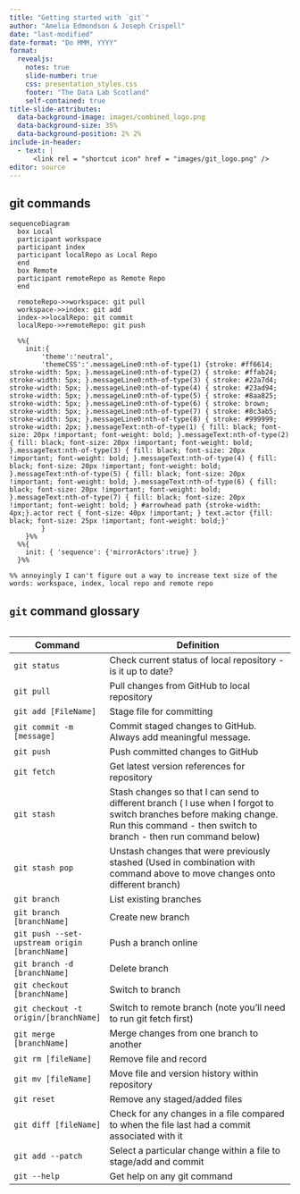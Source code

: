 ```yaml
---
title: "Getting started with `git`"
author: "Amelia Edmondson & Joseph Crispell"
date: "last-modified"
date-format: "Do MMM, YYYY"
format:
  revealjs:
    notes: true
    slide-number: true
    css: presentation_styles.css
    footer: "The Data Lab Scotland"
    self-contained: true
title-slide-attributes:
  data-background-image: images/combined_logo.png
  data-background-size: 35%
  data-background-position: 2% 2%
include-in-header:
  - text: |
      <link rel = "shortcut icon" href = "images/git_logo.png" />
editor: source
---
```


## git commands

```mermaid
sequenceDiagram
  box Local
  participant workspace
  participant index
  participant localRepo as Local Repo
  end
  box Remote
  participant remoteRepo as Remote Repo
  end

  remoteRepo->>workspace: git pull
  workspace->>index: git add
  index->>localRepo: git commit
  localRepo->>remoteRepo: git push

  %%{
    init:{
        'theme':'neutral',
        'themeCSS':'.messageLine0:nth-of-type(1) {stroke: #ff6614; stroke-width: 5px; }.messageLine0:nth-of-type(2) { stroke: #ffab24; stroke-width: 5px; }.messageLine0:nth-of-type(3) { stroke: #22a7d4; stroke-width: 5px; }.messageLine0:nth-of-type(4) { stroke: #23ad94; stroke-width: 5px; }.messageLine0:nth-of-type(5) { stroke: #8aa825; stroke-width: 5px; }.messageLine0:nth-of-type(6) { stroke: brown; stroke-width: 5px; }.messageLine0:nth-of-type(7) { stroke: #8c3ab5; stroke-width: 5px; }.messageLine0:nth-of-type(8) { stroke: #999999; stroke-width: 2px; }.messageText:nth-of-type(1) { fill: black; font-size: 20px !important; font-weight: bold; }.messageText:nth-of-type(2) { fill: black; font-size: 20px !important; font-weight: bold; }.messageText:nth-of-type(3) { fill: black; font-size: 20px !important; font-weight: bold; }.messageText:nth-of-type(4) { fill: black; font-size: 20px !important; font-weight: bold; }.messageText:nth-of-type(5) { fill: black; font-size: 20px !important; font-weight: bold; }.messageText:nth-of-type(6) { fill: black; font-size: 20px !important; font-weight: bold; }.messageText:nth-of-type(7) { fill: black; font-size: 20px !important; font-weight: bold; } #arrowhead path {stroke-width: 4px;}.actor rect { font-size: 40px !important; } text.actor {fill: black; font-size: 25px !important; font-weight: bold;}'
        }
    }%%
  %%{
    init: { 'sequence': {'mirrorActors':true} }
  }%%

%% annoyingly I can't figure out a way to increase text size of the words: workspace, index, local repo and remote repo

```

## `git` command glossary

<div style="height:75%;overflow:auto;">

|Command                                                  |Definition                                                                                                                                                                            |
|---------------------------------------------------------|--------------------------------------------------------------------------------------------------------------------------------------------------------------------------------------|
|`git status`                                             |Check current status of local repository - is it up to date?                                                                                                                          |
|`git pull`                                               |Pull changes from GitHub to local repository                                                                                                                                          |
|`git add [FileName]`                                     |Stage file for committing                                                                                                                                                             |
|`git commit -m [message]`                                |Commit staged changes to GitHub. Always add meaningful message.                                                                                                                       |
|`git push`                                               |Push committed changes to GitHub                                                                                                                                                      |
|`git fetch`                                              |Get latest version references for repository                                                                                                                                          |
|`git stash`                                              |Stash changes so that I can send to different branch ( I use when I forgot to switch branches before making change. Run this command - then switch to branch - then run command below)|
|`git stash pop`                                          |Unstash changes that were previously stashed (Used in combination with command above to move changes onto different branch)                                                           |
|`git branch`                                             |List existing branches                                                                                                                                                                |
|`git branch [branchName]`                                |Create new branch                                                                                                                                                                     |
|`git push --set-upstream origin [branchName]`            |Push a branch online                                                                                                                                                                  |
|`git branch -d [branchName]`                             |Delete branch                                                                                                                                                                         |
|`git checkout [branchName]`                              |Switch to branch                                                                                                                                                                      |
|`git checkout -t origin/[branchName]`                    |Switch to remote branch (note you'll need to run git fetch first)                                                                                                                     |
|`git merge [branchName]`                                 |Merge changes from one branch to another                                                                                                                                              |
|`git rm [fileName]`                                      |Remove file and record                                                                                                                                                                |
|`git mv [fileName]`                                      |Move file and version history within repository                                                                                                                                       |
|`git reset`                                              |Remove any staged/added files                                                                                                                                                         |
|`git diff [fileName]`                                    |Check for any changes in a file compared to when the file last had a commit associated with it                                                                                        |
|`git add --patch`                                        |Select a particular change within a file to stage/add and commit                                                                                                                      |
|`git --help`                                             |Get help on any git command                                                                                                                                                           |


</div>
